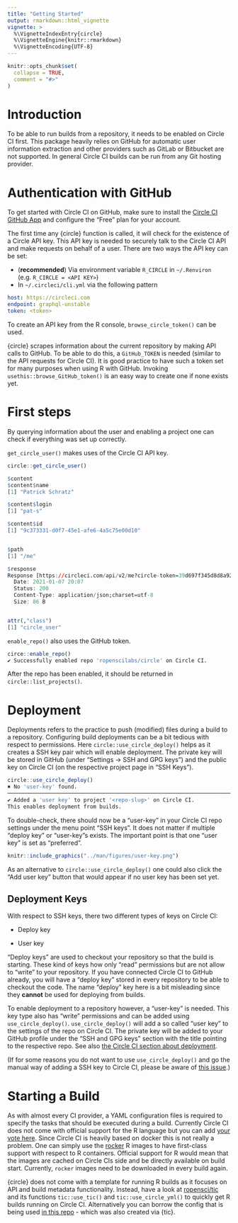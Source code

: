 ```yaml
---
title: "Getting Started"
output: rmarkdown::html_vignette
vignette: >
  %\VignetteIndexEntry{circle}
  %\VignetteEngine{knitr::rmarkdown}
  %\VignetteEncoding{UTF-8}
---
```


```r
knitr::opts_chunk$set(
  collapse = TRUE,
  comment = "#>"
)
```

# Introduction

To be able to run builds from a repository, it needs to be enabled on Circle CI first.
This package heavily relies on GitHub for automatic user information extraction and other providers such as GitLab or Bitbucket are not supported.
In general Circle CI builds can be run from any Git hosting provider.

# Authentication with GitHub

To get started with Circle CI on GitHub, make sure to install the [Circle CI GitHub App](https://GitHub.com/marketplace/circleci) and configure the "Free" plan for your account.

The first time any {circle} function is called, it will check for the existence of a Circle API key.
This API key is needed to securely talk to the Circle CI API and make requests on behalf of a user.
There are two ways the API key can be set:

  - (**recommended**) Via environment variable `R_CIRCLE` in `~/.Renviron` (e.g. `R_CIRCLE = <API KEY>`)
  - In `~/.circleci/cli.yml` via the following pattern

   ```yml
   host: https://circleci.com
   endpoint: graphql-unstable
   token: <token>
   ```

To create an API key from the R console, `browse_circle_token()` can be used.

{circle} scrapes information about the current repository by making API calls to GitHub.
To be able to do this, a `GitHub_TOKEN` is needed (similar to the API requests for Circle CI).
It is good practice to have such a token set for many purposes when using R with GitHub.
Invoking `usethis::browse_GitHub_token()` is an easy way to create one if none exists yet.

# First steps

By querying information about the user and enabling a project one can check if everything was set up correctly.

`get_circle_user()` makes uses of the Circle CI API key.


```r
circle::get_circle_user()

$content
$content$name
[1] "Patrick Schratz"

$content$login
[1] "pat-s"

$content$id
[1] "9c373331-d0f7-45e1-afe6-4a5c75e00d10"


$path
[1] "/me"

$response
Response [https://circleci.com/api/v2/me?circle-token=39d697f345d8d8a92ab07c333405d9b0092d116c]
  Date: 2021-01-07 20:07
  Status: 200
  Content-Type: application/json;charset=utf-8
  Size: 86 B


attr(,"class")
[1] "circle_user"
```

`enable_repo()` also uses the GitHub token.

```r
circe::enable_repo()
✔ Successfully enabled repo 'ropenscilabs/circle' on Circle CI.
```

After the repo has been enabled, it should be returned in `circle::list_projects()`.

# Deployment

Deployments refers to the practice to push (modified) files during a build to a repository.
Configuring build deployments can be a bit tedious with respect to permissions.
Here `circle::use_circle_deploy()` helps as it creates a SSH key pair which will enable deployment.
The private key will be stored in GitHub (under "Settings -> SSH and GPG keys") and the public key on Circle CI (on the respective project page in "SSH Keys").

```r
circle::use_circle_deploy()
✖ No 'user-key' found.
──────────────────────────────────────────────────────────────────────────────────────────────────
✔ Added a 'user key' to project '<repo-slug>' on Circle CI.
This enables deployment from builds.
```

To double-check, there should now be a "user-key" in your Circle CI repo settings under the menu point "SSH keys".
It does not matter if multiple "deploy key" or "user-key"s exists.
The important point is that one "user key" is set as "preferred".

```r
knitr::include_graphics("../man/figures/user-key.png")
```

As an alternative to `circle::use_circle_deploy()` one could also click the "Add user key" button that would appear if no user key has been set yet.

## Deployment Keys

With respect to SSH keys, there two different types of keys on Circle CI:

- Deploy key

- User key

"Deploy keys" are used to checkout your repository so that the build is starting.
These kind of keys how only "read" permissions but are not allow to "write" to your repository.
If you have connected Circle CI to GitHub already, you will have a "deploy key" stored in every repository to be able to checkout the code.
The name "deploy" key here is a bit misleading since they **cannot** be used for deploying from builds.

To enable deployment to a repository however, a "user-key" is needed.
This key type also has "write" permissions and can be added using `use_circle_deploy()`.
`use_circle_deploy()` will add a so called "user key" to the settings of the repo on Circle CI.
The private key will be added to your GitHub profile under the "SSH and GPG keys" section with the title pointing to the respective repo.
See also [the Circle CI section about deployment](https://circleci.com/docs/2.0/deployment-integrations/#section=deployment).

(If for some reasons you do not want to use `use_circle_deploy()` and go the manual way of adding a SSH key to Circle CI, please be aware of [this issue](https://discuss.circleci.com/t/adding-ssh-keys-fails/7747).)

# Starting a Build

As with almost every CI provider, a YAML configuration files is required to specify the tasks that should be executed during a build.
Currently Circle CI does not come with official support for the R language but you can add [your vote here](https://ideas.circleci.com/images/p/add-official-support-for-r).
Since Circle CI is heavily based on docker this is not really a problem.
One can simply use the [rocker](https://github.com/rocker-org/rocker) R images to have first-class support with respect to R containers.
Official support for R would mean that the images are cached on Circle CIs side and be directly available on build start.
Currently, `rocker` images need to be downloaded in every build again.

{circle} does not come with a template for running R builds as it focuses on API and build metadata functionality.
Instead, have a look at [ropensci/tic](https://docs.ropensci.org/tic) and its functions `tic::use_tic()` and `tic::use_circle_yml()` to quickly get R builds running on Circle CI.
Alternatively you can borrow the config that is being used [in this repo](https://github.com/ropenscilabs/circle/blob/main/.circleci/config.yml) - which was also created via {tic}.
